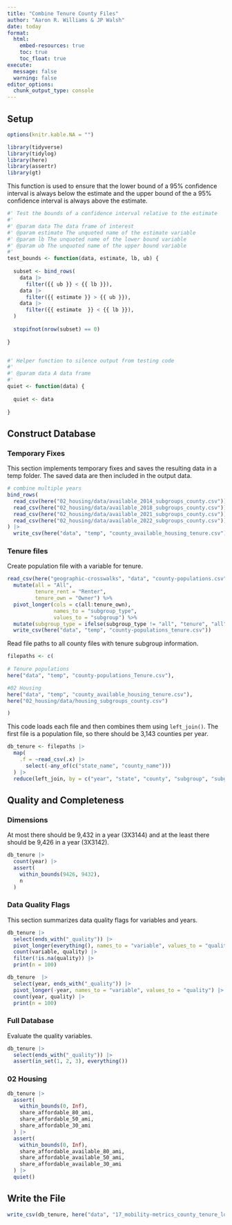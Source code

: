 ```yaml
---
title: "Combine Tenure County Files"
author: "Aaron R. Williams & JP Walsh"
date: today
format:
  html:
    embed-resources: true
    toc: true
    toc_float: true
execute:
  message: false
  warning: false
editor_options: 
  chunk_output_type: console
---
```


## Setup

```r
options(knitr.kable.NA = "")

```

```r
library(tidyverse)
library(tidylog)
library(here)
library(assertr)
library(gt)

```

This function is used to ensure that the lower bound of a 95% confidence interval is always below the estimate and the upper bound of the a 95% confidence interval is always above the estimate. 

```r
#' Test the bounds of a confidence interval relative to the estimate
#'
#' @param data The data frame of interest
#' @param estimate The unquoted name of the estimate variable
#' @param lb The unquoted name of the lower bound variable
#' @param ub The unquoted name of the upper bound variable
#'
test_bounds <- function(data, estimate, lb, ub) {
  
  subset <- bind_rows(
    data |>
      filter({{ ub }} < {{ lb }}),
    data |>
      filter({{ estimate }} > {{ ub }}),
    data |>
      filter({{ estimate  }} < {{ lb }}),
  )
  
  stopifnot(nrow(subset) == 0)
  
}


#' Helper function to silence output from testing code
#'
#' @param data A data frame
#'
quiet <- function(data) {
  
  quiet <- data
  
}

```

## Construct Database

### Temporary Fixes

This section implements temporary fixes and saves the resulting data in a temp folder. The saved data are then included in the output data.

```r

# combine multiple years
bind_rows(
  read_csv(here("02_housing/data/available_2014_subgroups_county.csv")),
  read_csv(here("02_housing/data/available_2018_subgroups_county.csv")),
  read_csv(here("02_housing/data/available_2021_subgroups_county.csv")),
  read_csv(here("02_housing/data/available_2022_subgroups_county.csv"))
) |>
  write_csv(here("data", "temp", "county_available_housing_tenure.csv"))


```


### Tenure files

Create population file with a variable for tenure. 

```r

read_csv(here("geographic-crosswalks", "data", "county-populations.csv")) %>% 
  mutate(all = "All", 
         tenure_rent = "Renter", 
         tenure_own = "Owner") %>% 
  pivot_longer(cols = c(all:tenure_own),
               names_to = "subgroup_type",
               values_to = "subgroup") %>% 
  mutate(subgroup_type = ifelse(subgroup_type != "all", "tenure", "all")) %>% 
  write_csv(here("data", "temp", "county-populations_tenure.csv"))

```

Read file paths to all county files with tenure subgroup information. 

```r

filepaths <- c(
  
# Tenure populations
here("data", "temp", "county-populations_Tenure.csv"),

#02 Housing
here("data", "temp", "county_available_housing_tenure.csv"),
here("02_housing/data/housing_subgroups_county.csv")

)


```

This code loads each file and then combines them using `left_join()`. The first file is a population file, so there should be 3,143 counties per year. 

```r

db_tenure <- filepaths |>
  map(
    .f = ~read_csv(.x) |> 
      select(-any_of(c("state_name", "county_name")))
  ) |>
  reduce(left_join, by = c("year", "state", "county", "subgroup", "subgroup_type"))

```

## Quality and Completeness

### Dimensions

At most there should be 9,432 in a year (3X3144) and at the least there should be 9,426 in a year (3X3142).

```r

db_tenure |> 
  count(year) |>
  assert(
    within_bounds(9426, 9432), 
    n
  )
```

### Data Quality Flags

This section summarizes data quality flags for variables and years.

```r
db_tenure |>
  select(ends_with("_quality")) |>
  pivot_longer(everything(), names_to = "variable", values_to = "quality") |>
  count(variable, quality) |>
  filter(!is.na(quality)) |>
  print(n = 100)

db_tenure  |>
  select(year, ends_with("_quality")) |>
  pivot_longer(-year, names_to = "variable", values_to = "quality") |>
  count(year, quality) |>
  print(n = 100)

```

### Full Database

Evaluate the quality variables. 

```r
db_tenure |>
  select(ends_with("_quality")) |>
  assert(in_set(1, 2, 3), everything())

```


### 02 Housing

```R
db_tenure |>
  assert(
    within_bounds(0, Inf),
    share_affordable_80_ami,
    share_affordable_50_ami,
    share_affordable_30_ami
  ) |>
  assert(
    within_bounds(0, Inf),
    share_affordable_available_80_ami,
    share_affordable_available_50_ami,
    share_affordable_available_30_ami
  ) |>
  quiet()

```

## Write the File

```r

write_csv(db_tenure, here("data", "17_mobility-metrics_county_tenure_longitudinal.csv"))
```
